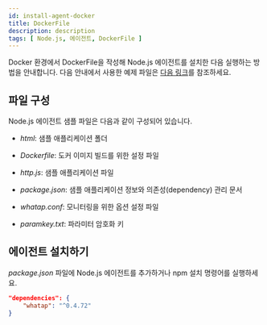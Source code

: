 ```yaml
---
id: install-agent-docker
title: DockerFile
description: description
tags: [ Node.js, 에이전트, DockerFile ]
---
```


Docker 환경에서 DockerFile을 작성해 Node.js 에이전트를 설치한 다음 실행하는 방법을 안내합니다. 다음 안내에서 사용한 예제 파일은 [다음 링크](https://github.com/whatap/nodejs_sample_application/tree/main/simple_http)를 참조하세요.

## 파일 구성

Node.js 에이전트 샘플 파일은 다음과 같이 구성되어 있습니다.

* *html*: 샘플 애플리케이션 폴더

* *Dockerfile*: 도커 이미지 빌드를 위한 설정 파일

* *http.js*: 샘플 애플리케이션 파일

* *package.json*: 샘플 애플리케이션 정보와 의존성(dependency) 관리 문서

* *whatap.conf*: 모니터링을 위한 옵션 설정 파일

* *paramkey.txt*: 파라미터 암호화 키


## 에이전트 설치하기

*package.json* 파일에 Node.js 에이전트를 추가하거나 npm 설치 명령어를 실행하세요.

```json title='package.json'
"dependencies": {
    "whatap": "^0.4.72"
}
```
